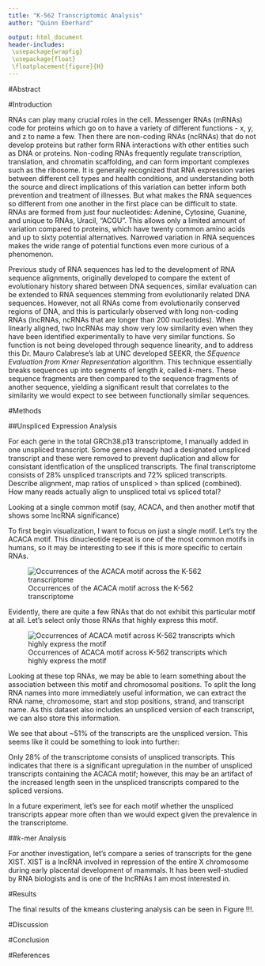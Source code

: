 ```yaml
---
title: "K-562 Transcriptomic Analysis"
author: "Quinn Eberhard"

output: html_document
header-includes:
 \usepackage{wrapfig}
 \usepackage{float}
 \floatplacement{figure}{H}
---
```


#Abstract





#Introduction

RNAs can play many crucial roles in the cell. Messenger RNAs (mRNAs) code for proteins which go on to have a variety of different functions - x, y, and z to name a few. Then there are non-coding RNAs (ncRNAs) that do not develop proteins but rather form RNA interactions with other entities such as DNA or proteins. Non-coding RNAs frequently regulate transcription, translation, and chromatin scaffolding, and can form important complexes such as the ribosome. It is generally recognized that RNA expression varies between different cell types and health conditions, and understanding both the source and direct implications of this variation can better inform both prevention and treatment of illnesses. But what makes the RNA sequences so different from one another in the first place can be difficult to state. RNAs are formed from just four nucleotides: Adenine, Cytosine, Guanine, and unique to RNAs, Uracil, "ACGU". This allows only a limited amount of variation compared to proteins, which have twenty common amino acids and up to sixty potential alternatives. Narrowed variation in RNA sequences makes the wide range of potential functions even more curious of a phenomenon.

Previous study of RNA sequences has led to the development of RNA sequence alignments, originally developed to compare the extent of evolutionary history shared between DNA sequences, similar evaluation can be extended to RNA sequences stemming from evolutionarily related DNA sequences. However, not all RNAs come from evolutionarily conserved regions of DNA, and this is particularly observed with long non-coding RNAs (lncRNAs, ncRNAs that are longer than 200 nucleotides). When linearly aligned, two lncRNAs may show very low similarity even when they have been identified experimentally to have very similar functions. So function is not being developed through sequence linearity, and to address this Dr. Mauro Calabrese's lab at UNC developed SEEKR, the *SEquence Evaluation from Kmer Representation* algorithm. This technique essentially breaks sequences up into segments of length *k*, called *k*-mers. These sequence fragments are then compared to the sequence fragments of another sequence, yielding a significant result that correlates to the similarity we would expect to see between functionally similar sequences.


#Methods

##Unspliced Expression Analysis

For each gene in the total GRCh38.p13 transcriptome, I manually added in one unspliced transcript. Some genes already had a designated unspliced transcript and these were removed to prevent duplication and allow for consistant identfication of the unspliced transcripts. The final transcriptome consists of 28% unspliced transcripts and 72% spliced transcripts. 
Describe alignment, map ratios of unspliced > than spliced (combined). How many reads actually align to unspliced total vs spliced total?

Looking at a single common motif (say, ACACA, and then another motif that shows some lncRNA significance)

To first begin visualization, I want to focus on just a single motif. Let's try the ACACA motif. This dinucleotide repeat is one of the most common motifs in humans, so it may be interesting to see if this is more specific to certain RNAs.

![ Occurrences of the ACACA motif across the K-562 transcriptome ](figures/ACACA_motif_txptome.png)

Evidently, there are quite a few RNAs that do not exhibit this particular motif at all. Let's select only those RNAs that highly express this motif.

![ Occurrences of ACACA motif across K-562 transcripts which highly express the motif ](figures/ACACA_motif_expressed.png)


Looking at these top RNAs, we may be able to learn something about the association between this motif and chromosomal positions. To split the long RNA names into more immediately useful information, we can extract the RNA name, chromosome, start and stop positions, strand, and transcript name. As this dataset also includes an unspliced version of each transcript, we can also store this information.


We see that about ~51% of the transcripts are the unspliced version. This seems like it could be something to look into further:

Only 28% of the transcriptome consists of unspliced transcripts. This indicates that there is a significant upregulation in the number of unspliced transcripts containing the ACACA motif; however, this may be an artifact of the increased length seen in the unspliced transcripts compared to the spliced versions.

In a future experiment, let's see for each motif whether the unspliced transcripts appear more often than we would expect given the prevalence in the transcriptome.

##*k*-mer Analysis



For another investigation, let's compare a series of transcripts for the gene XIST. XIST is a lncRNA involved in repression of the entire X chromosome during early placental development of mammals. It has been well-studied by RNA biologists and is one of the lncRNAs I am most interested in.



#Results

The final results of the kmeans clustering analysis can be seen in Figure !!!. 






#Discussion



#Conclusion


#References












